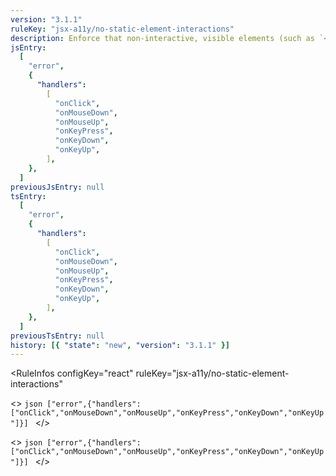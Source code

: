 ```yaml
---
version: "3.1.1"
ruleKey: "jsx-a11y/no-static-element-interactions"
description: Enforce that non-interactive, visible elements (such as `<div>`) that have click handlers use the role attribute
jsEntry:
  [
    "error",
    {
      "handlers":
        [
          "onClick",
          "onMouseDown",
          "onMouseUp",
          "onKeyPress",
          "onKeyDown",
          "onKeyUp",
        ],
    },
  ]
previousJsEntry: null
tsEntry:
  [
    "error",
    {
      "handlers":
        [
          "onClick",
          "onMouseDown",
          "onMouseUp",
          "onKeyPress",
          "onKeyDown",
          "onKeyUp",
        ],
    },
  ]
previousTsEntry: null
history: [{ "state": "new", "version": "3.1.1" }]
---
```


<RuleInfos 
  configKey="react" 
  ruleKey="jsx-a11y/no-static-element-interactions" 
>
  <>
    ```json
    ["error",{"handlers":["onClick","onMouseDown","onMouseUp","onKeyPress","onKeyDown","onKeyUp"]}]
    ```
  </>

  <>
    ```json
    ["error",{"handlers":["onClick","onMouseDown","onMouseUp","onKeyPress","onKeyDown","onKeyUp"]}]
    ```
  </>
</RuleInfos>
